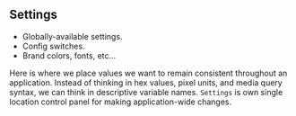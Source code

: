 <Meta title="Base styles| Overview" />


## Settings

- Globally-available settings.
- Config switches.
- Brand colors, fonts, etc…

Here is where we place values we want to remain consistent throughout an application. Instead of thinking in hex values, pixel units, and media query syntax, we can think in descriptive variable names. `Settings` is own single location control panel for making application-wide changes.
